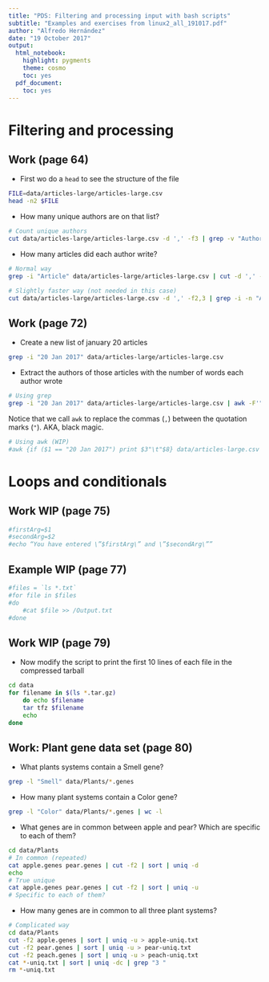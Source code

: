 ```yaml
---
title: "PDS: Filtering and processing input with bash scripts"
subtitle: "Examples and exercises from linux2_all_191017.pdf"
author: "Alfredo Hernández"
date: "19 October 2017"
output:
  html_notebook:
    highlight: pygments
    theme: cosmo
    toc: yes
  pdf_document:
    toc: yes
---
```



# Filtering and processing

## Work (page 64)

- First wo do a `head` to see the structure of the file
```bash
FILE=data/articles-large/articles-large.csv
head -n2 $FILE 
```
- How many unique authors are on that list?
```bash
# Count unique authors
cut data/articles-large/articles-large.csv -d ',' -f3 | grep -v "Author" | grep . | sort | uniq -c | wc -l
```
- How many articles did each author write?
```bash
# Normal way
grep -i "Article" data/articles-large/articles-large.csv | cut -d ',' -f3 | sort | uniq -c
```

```bash
# Slightly faster way (not needed in this case)
cut data/articles-large/articles-large.csv -d ',' -f2,3 | grep -i -n "Article" | cut -d ',' -f2 | sort | uniq -c
```

## Work (page 72)

- Create a new list of january 20 articles
```bash
grep -i "20 Jan 2017" data/articles-large/articles-large.csv
```

- Extract the authors of those articles with the number of words each author wrote
```bash
# Using grep
grep -i "20 Jan 2017" data/articles-large/articles-large.csv | awk -F'"' -v OFS='' '{ for (i=2; i<=NF; i+=2) gsub(",", "", $i) } 1' | cut -d ',' -f3,8 | sort -u
```
Notice that we call `awk` to replace the commas (`,`) between the quotation marks (`"`). AKA, black magic.

```bash
# Using awk (WIP)
#awk {if ($1 == "20 Jan 2017") print $3"\t"$8} data/articles-large.csv
```

# Loops and conditionals

## Work WIP (page 75)
```bash
#firstArg=$1
#secondArg=$2
#echo “You have entered \”$firstArg\” and \”$secondArg\””
```


## Example WIP (page 77)
```bash
#files = `ls *.txt`
#for file in $files
#do
	#cat $file >> /Output.txt
#done
```
## Work WIP (page 79)
- Now modify the script to print the first 10 lines of each file in the
compressed tarball
```bash
cd data
for filename in $(ls *.tar.gz)
	do echo $filename
	tar tfz $filename
	echo
done
```

## Work: Plant gene data set (page 80)

- What plants systems contain a Smell gene?
```bash
grep -l "Smell" data/Plants/*.genes
```

- How many plant systems contain a Color gene?
```bash
grep -l "Color" data/Plants/*.genes | wc -l
```
- What genes are in common between apple and pear? Which are specific to each of them?
```bash
cd data/Plants
# In common (repeated)
cat apple.genes pear.genes | cut -f2 | sort | uniq -d
echo
# True unique
cat apple.genes pear.genes | cut -f2 | sort | uniq -u
# Specific to each of them?
```
- How many genes are in common to all three plant systems?
```bash
# Complicated way
cd data/Plants
cut -f2 apple.genes | sort | uniq -u > apple-uniq.txt
cut -f2 pear.genes | sort | uniq -u > pear-uniq.txt
cut -f2 peach.genes | sort | uniq -u > peach-uniq.txt
cat *-uniq.txt | sort | uniq -dc | grep "3 "
rm *-uniq.txt
```

